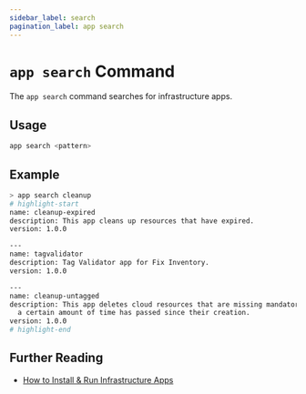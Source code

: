 ```yaml
---
sidebar_label: search
pagination_label: app search
---
```


# `app search` Command

The `app search` command searches for infrastructure apps.

## Usage

```bash
app search <pattern>
```

## Example

```bash
> app search cleanup
# highlight-start
name: cleanup-expired
description: This app cleans up resources that have expired.
version: 1.0.0

---
name: tagvalidator
description: Tag Validator app for Fix Inventory.
version: 1.0.0

---
name: cleanup-untagged
description: This app deletes cloud resources that are missing mandatory tags after
  a certain amount of time has passed since their creation.
version: 1.0.0
# highlight-end
```

## Further Reading

- [How to Install & Run Infrastructure Apps](../../../how-to-guides/infrastructure-apps/install-and-run-infrastructure-apps.mdx)
